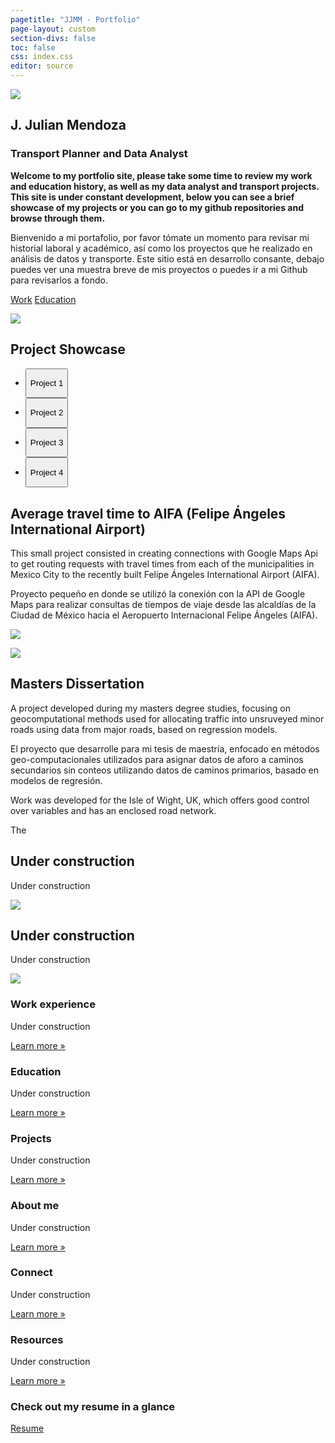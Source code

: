 ```yaml
---
pagetitle: "JJMM - Portfolio"
page-layout: custom
section-divs: false
toc: false
css: index.css
editor: source
---
```


::: hero-banner
::: {.hero-image .hero-image-left}
![](images/fig2.png)
:::

::: content-block
# J. Julian Mendoza

### Transport Planner and Data Analyst

**Welcome to my portfolio site, please take some time to review my work and education history, as well as my data analyst and transport projects. This site is under constant development, below you can see a brief showcase of my projects or you can go to my github repositories and browse through them.**

Bienvenido a mi portafolio, por favor tómate un momento para revisar mi historial laboral y académico, así como los proyectos que he realizado en análisis de datos y transporte. Este sitio está en desarrollo consante, debajo puedes ver una muestra breve de mis proyectos o puedes ir a mi Github para revisarlos a fondo.

::: hero-buttons
[Work](work.qmd){.btn-action-primary .btn-action .btn .btn-success .btn-lg role="button"} [Education](education.qmd){#btn-guide .btn-action .btn .btn-info .btn-lg role="button"}
:::
:::

::: {.hero-image .hero-image-right}
![](images/fig1.png)
:::
:::

::: {.hello-quarto .alt-background}
::: content-block
::: hello-quarto-banner
# Project Showcase

<ul class="nav nav-pills" id="hello-quarto-tab" role="tablist">

<li class="nav-item" role="presentation">

<button class="nav-link active" id="project1-tab" data-bs-toggle="tab" data-bs-target="#project1" type="button" role="tab" aria-controls="project1" aria-selected="true">

Project 1

</button>

</li>

<li class="nav-item" role="presentation">

<button class="nav-link" id="project2-tab" data-bs-toggle="tab" data-bs-target="#project2" type="button" role="tab" aria-controls="project2" aria-selected="false">

Project 2

</button>

</li>

<li class="nav-item" role="presentation">

<button class="nav-link" id="project3-tab" data-bs-toggle="tab" data-bs-target="#project3" type="button" role="tab" aria-controls="project3" aria-selected="false">

Project 3

</button>

</li>

<li class="nav-item" role="presentation">

<button class="nav-link" id="project4-tab" data-bs-toggle="tab" data-bs-target="#project4" type="button" role="tab" aria-controls="project4" aria-selected="false">

Project 4

</button>

</li>

</ul>
:::

::: {#hello-quarto-tabcontent .tab-content}
::: {#project1 .tab-pane .fade .show .active role="tabpanel" aria-labelledby="project1-tab"}
## Average travel time to AIFA (Felipe Ángeles International Airport)

This small project consisted in creating connections with Google Maps Api to get routing requests with travel times from each of the municipalities in Mexico City to the recently built Felipe Ángeles International Airport (AIFA).

Proyecto pequeño en donde se utilizó la conexión con la API de Google Maps para realizar consultas de tiempos de viaje desde las alcaldías de la Ciudad de México hacia el Aeropuerto Internacional Felipe Ángeles (AIFA).

::: grid
::: {.g-col-lg-6 .g-col-12}

::: {.hello-output .g-col-lg-6 .g-col-12}
![](images/map.png)
:::

:::

::: {.hello-output .g-col-lg-6 .g-col-12}
![](images/avg_t.png)
:::
:::
:::

::: {#project2 .tab-pane .fade role="tabpanel" aria-labelledby="project2-tab"}
## Masters Dissertation

A project developed during my masters degree studies, focusing on geocomputational methods used for allocating traffic into unsruveyed minor roads using data from major roads, based on regression models.

El proyecto que desarrolle para mi tesis de maestría, enfocado en métodos geo-computacionales utilizados para asignar datos de aforo a caminos secundarios sin conteos utilizando datos de caminos primarios, basado en modelos de regresión.

::: grid
::: {.g-col-lg-6 .g-col-12}

::: {.hello-output .g-col-lg-6 .g-col-12}

Work was developed for the Isle of Wight, UK, which offers good control over variables and has an enclosed road network. 

:::
:::

::: {.hello-output .g-col-lg-6 .g-col-12}

The

:::
:::
:::

::: {#project3 .tab-pane .fade role="tabpanel" aria-labelledby="project3-tab"}
## Under construction

::: grid
::: {.g-col-lg-6 .g-col-12}

Under construction

:::

::: {.hello-output .g-col-lg-6 .g-col-12}
![](images/hello-julia.png)
:::
:::
:::

::: {#project4 .tab-pane .fade role="tabpanel" aria-labelledby="project4-tab"}
## Under construction

::: grid
::: {.g-col-lg-6 .g-col-12}

Under construction

:::

::: {.hello-output .g-col-lg-6 .g-col-12}
![](images/hello-observable.png)
:::
:::
:::
:::

::: grid
:::
:::
:::

::: content-block
::: features
::: feature
### Work experience

Under construction

::: learn-more
[Learn more »](work.qmd)
:::
:::

::: feature
### Education

Under construction

::: learn-more
[Learn more »](education.qmd)
:::
:::

::: feature
### Projects

Under construction

::: learn-more
[Learn more »](https://github.com/unbrother?tab=repositories)
:::
:::

::: feature
### About me

Under construction

::: learn-more
[Learn more »](about.qmd)
:::
:::

::: feature
### Connect

Under construction

::: learn-more
[Learn more »](docs/interactive/)
:::
:::

::: feature
### Resources

Under construction

::: learn-more
[Learn more »](docs/websites/)
:::
:::
:::
:::

::: {.get-started .alt-background}
::: content-block
### Check out my resume in a glance

[Resume](docs/get-started/index.html){.btn-action-primary .btn-action .btn .btn-success .btn-lg role="button"}
:::
:::
